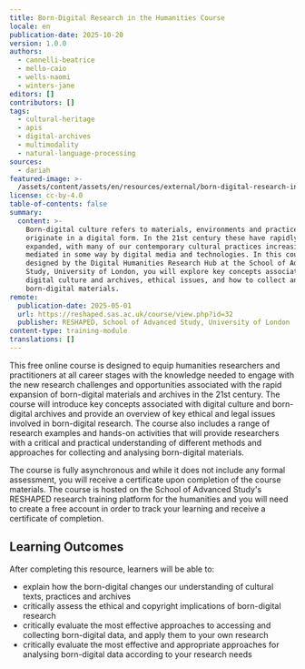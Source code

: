 ```yaml
---
title: Born-Digital Research in the Humanities Course
locale: en
publication-date: 2025-10-20
version: 1.0.0
authors:
  - cannelli-beatrice
  - mello-caio
  - wells-naomi
  - winters-jane
editors: []
contributors: []
tags:
  - cultural-heritage
  - apis
  - digital-archives
  - multimodality
  - natural-language-processing
sources:
  - dariah
featured-image: >-
  /assets/content/assets/en/resources/external/born-digital-research-in-the-humanities-course/featured-image.webp
license: cc-by-4.0
table-of-contents: false
summary:
  content: >-
    Born-digital culture refers to materials, environments and practices that
    originate in a digital form. In the 21st century these have rapidly
    expanded, with many of our contemporary cultural practices increasingly
    mediated in some way by digital media and technologies. In this course,
    designed by the Digital Humanities Research Hub at the School of Advanced
    Study, University of London, you will explore key concepts associated with
    digital culture and archives, ethical issues, and how to collect and analyse
    born-digital materials.
remote:
  publication-date: 2025-05-01
  url: https://reshaped.sas.ac.uk/course/view.php?id=32
  publisher: RESHAPED, School of Advanced Study, University of London
content-type: training-module
translations: []
---
```

This free online course is designed to equip humanities researchers and practitioners at all career stages with the knowledge needed to engage with the new research challenges and opportunities associated with the rapid expansion of born-digital materials and archives in the 21st century. The course will introduce key concepts associated with digital culture and born-digital archives and provide an overview of key ethical and legal issues involved in born-digital research. The course also includes a range of research examples and hands-on activities that will provide researchers with a critical and practical understanding of different methods and approaches for collecting and analysing born-digital materials. 

The course is fully asynchronous and while it does not include any formal assessment, you will receive a certificate upon completion of the course materials. The course is hosted on the School of Advanced Study's RESHAPED research training platform for the humanities and you will need to create a free account in order to track your learning and receive a certificate of completion.

## Learning Outcomes

After completing this resource, learners will be able to:

* explain how the born-digital changes our understanding of cultural texts, practices and archives
* critically assess the ethical and copyright implications of born-digital research
* critically evaluate the most effective approaches to accessing and collecting born-digital data, and apply them to your own research
* critically evaluate the most effective and appropriate approaches for analysing born-digital data according to your research needs



<ExternalResource title="Born-Digital Research in the Humanities Course" subtitle="Click here to visit the RESHAPED website" url="https://reshaped.sas.ac.uk/course/view.php?id=32" />
